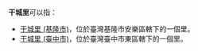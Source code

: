 {{noteTA
|T=zh-hans:干城里;zh-hant:干城里;
|1=zh-hans:干城里;zh-hant:干城里;
}}

'''干城里'''可以指：

* [[干城里_(基隆市)|干城里 (基隆市)]]，位於臺灣基隆市安樂區轄下的一個里。
* [[干城里_(臺中市)|干城里 (臺中市)]]，位於臺灣臺中市東區轄下的一個里。

{{disambig|G|cat=三字臺灣里名消歧義}}